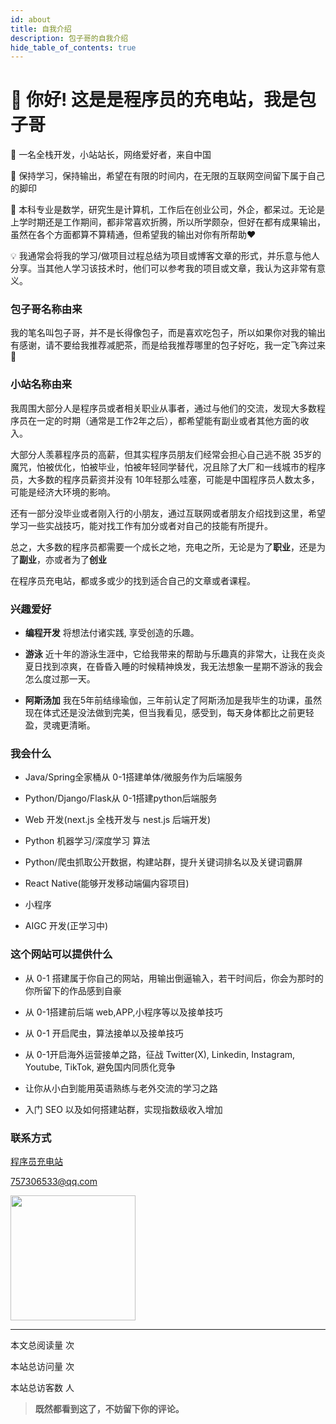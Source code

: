 ```yaml
---
id: about
title: 自我介绍
description: 包子哥的自我介绍
hide_table_of_contents: true
---
```



# 👋 你好! 这是是程序员的充电站，我是包子哥

🧑 一名全栈开发，小站站长，网络爱好者，来自中国

🌱 保持学习，保持输出，希望在有限的时间内，在无限的互联网空间留下属于自己的脚印

🧱 本科专业是数学，研究生是计算机，工作后在创业公司，外企，都呆过。无论是上学时期还是工作期间，都非常喜欢折腾，所以所学颇杂，但好在都有成果输出，虽然在各个方面都算不算精通，但希望我的输出对你有所帮助❤️

💡 我通常会将我的学习/做项目过程总结为项目或博客文章的形式，并乐意与他人分享。当其他人学习该技术时，他们可以参考我的项目或文章，我认为这非常有意义。

### 包子哥名称由来

我的笔名叫包子哥，并不是长得像包子，而是喜欢吃包子，所以如果你对我的输出有感谢，请不要给我推荐减肥茶，而是给我推荐哪里的包子好吃，我一定飞奔过来🙂

### 小站名称由来

我周围大部分人是程序员或者相关职业从事者，通过与他们的交流，发现大多数程序员在一定的时期（通常是工作2年之后），都希望能有副业或者其他方面的收入。

大部分人羡慕程序员的高薪，但其实程序员朋友们经常会担心自己逃不脱 35岁的魔咒，怕被优化，怕被毕业，怕被年轻同学替代，况且除了大厂和一线城市的程序员，大多数的程序员薪资并没有 10年轻那么哇塞，可能是中国程序员人数太多，可能是经济大环境的影响。

还有一部分没毕业或者刚入行的小朋友，通过互联网或者朋友介绍找到这里，希望学习一些实战技巧，能对找工作有加分或者对自己的技能有所提升。

总之，大多数的程序员都需要一个成长之地，充电之所，无论是为了**职业**，还是为了**副业**，亦或者为了**创业**

在程序员充电站，都或多或少的找到适合自己的文章或者课程。

### 兴趣爱好

- **编程开发** 将想法付诸实践, 享受创造的乐趣。

- **游泳** 近十年的游泳生涯中，它给我带来的帮助与乐趣真的非常大，让我在炎炎夏日找到凉爽，在昏昏入睡的时候精神焕发，我无法想象一星期不游泳的我会怎么度过那一天。

- **阿斯汤加** 我在5年前结缘瑜伽，三年前认定了阿斯汤加是我毕生的功课，虽然现在体式还是没法做到完美，但当我看见，感受到，每天身体都比之前更轻盈，灵魂更清晰。


### 我会什么

- Java/Spring全家桶从 0-1搭建单体/微服务作为后端服务

- Python/Django/Flask从 0-1搭建python后端服务

- Web 开发(next.js 全栈开发与 nest.js 后端开发)

- Python 机器学习/深度学习 算法

- Python/爬虫抓取公开数据，构建站群，提升关键词排名以及关键词霸屏

- React Native(能够开发移动端偏内容项目)

- 小程序

- AIGC 开发(正学习中)

### 这个网站可以提供什么

- 从 0-1 搭建属于你自己的网站，用输出倒逼输入，若干时间后，你会为那时的你所留下的作品感到自豪

- 从 0-1搭建前后端 web,APP,小程序等以及接单技巧

- 从 0-1 开启爬虫，算法接单以及接单技巧

- 从 0-1开启海外运营接单之路，征战 Twitter(X), Linkedin, Instagram, Youtube, TikTok, 避免国内同质化竞争

- 让你从小白到能用英语熟练与老外交流的学习之路

- 入门 SEO 以及如何搭建站群，实现指数级收入增加



### 联系方式

<p style={{ display: 'flex', 'align-items': 'center', gap: '0.5rem' }}>
  <Icon icon="ri:github-line" width="20" heigth="20" />
  <a href={social.github.href}>程序员充电站</a>
</p>

<p style={{ display: 'flex', 'align-items': 'center', gap: '0.5rem' }}>
  <Icon icon="ri:mail-open-line" width="20" heigth="20" />
  <a href={social.email.href}>757306533@qq.com</a>
</p>

<p style={{ display: 'flex', 'align-items': 'center', gap: '0.5rem' }}>
  <Icon icon="ri:wechat-2-line" width="20" heigth="20" />
  <img src="/img/baozige/baozige-2.jpg" width="200px"/>
</p>

---
<script async src="https://busuanzi.icodeq.com/busuanzi.pure.mini.js"></script>

本文总阅读量 <span id="busuanzi_value_page_pv"></span> 次

本站总访问量 <span id="busuanzi_value_site_pv"></span> 次

本站总访客数 <span id="busuanzi_value_site_uv"></span> 人

> **既然都看到这了，不妨留下你的评论。**

<Comment />
